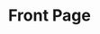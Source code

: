 ---
title: Front Page
hide_title: false
hide_table_of_contents: false
slug: /
sidebar_position: 1
---